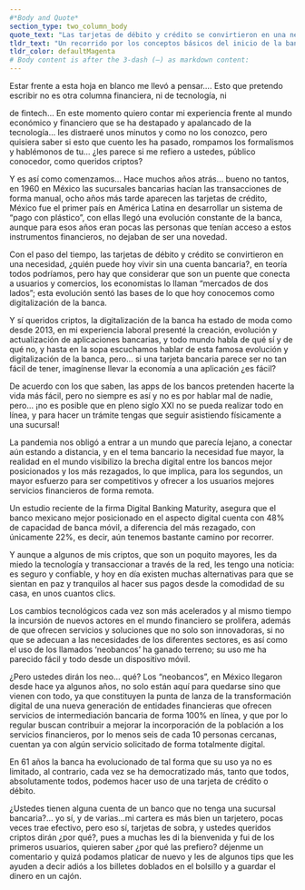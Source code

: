 ```yaml
---
#*Body and Quote*
section_type: two_column_body
quote_text: "Las tarjetas de débito y crédito se convirtieron en una necesidad, ¿quién puede hoy vivir sin una cuenta bancaria?"
tldr_text: "Un recorrido por los conceptos básicos del inicio de la banca para comenzar a familiarizarte con ellos si eres de los que aún está resistiéndose a vivir la era digital respecto a los servicios financieros. Aquí se pretende ayudarte a tener mejor claridad desde una perspectiva muy terrenal que te permita ir perdiendo los miedos y subirte al tren de la tecnología."
tldr_color: defaultMagenta
# Body content is after the 3-dash (—) as markdown content:
---
```


Estar frente a esta hoja en blanco me llevó a pensar…. Esto que pretendo escribir no es otra columna financiera, ni de tecnología, ni

de fintech… En este momento quiero contar mi experiencia frente al mundo económico y financiero que se ha destapado y apalancado de la tecnología… les distraeré unos minutos y como no los conozco, pero quisiera saber si esto que cuento les ha pasado, rompamos los formalismos y hablémonos de tu… ¿les parece si me refiero a ustedes, público conocedor, como queridos criptos?

Y es así como comenzamos… Hace muchos años atrás… bueno no tantos, en 1960 en México las sucursales bancarias hacían las transacciones de forma manual, ocho años más tarde aparecen las tarjetas de crédito, México fue el primer país en América Latina en desarrollar un sistema de “pago con plástico”, con ellas llegó una evolución constante de la banca, aunque para esos años eran pocas las personas que tenían acceso a estos instrumentos financieros, no dejaban de ser una novedad.

Con el paso del tiempo, las tarjetas de débito y crédito se convirtieron en una necesidad, ¿quién puede hoy vivir sin una cuenta bancaria?, en teoría todos podríamos, pero hay que considerar que son un puente que conecta a usuarios y comercios, los economistas lo llaman “mercados de dos lados”; esta evolución sentó las bases de lo que hoy conocemos como digitalización de la banca.

Y sí queridos criptos, la digitalización de la banca ha estado de moda como desde 2013, en mi experiencia laboral presenté la creación, evolución y actualización de aplicaciones bancarias, y todo mundo habla de qué sí y de qué no, y hasta en la sopa escuchamos hablar de esta famosa evolución y digitalización de la banca, pero... si una tarjeta bancaria parece ser no tan fácil de tener, imagínense llevar la economía a una aplicación ¿es fácil?

De acuerdo con los que saben, las apps de los bancos pretenden hacerte la vida más fácil, pero no siempre es así y no es por hablar mal de nadie, pero… ¡no es posible que en pleno siglo XXI no se pueda realizar todo en línea, y para hacer un trámite tengas que seguir asistiendo físicamente a una sucursal!

La pandemia nos obligó a entrar a un mundo que parecía lejano, a conectar aún estando a distancia, y en el tema bancario la necesidad fue mayor, la realidad en el mundo visibilizo la brecha digital entre los bancos mejor posicionados y los más rezagados, lo que implica, para los segundos, un mayor esfuerzo para ser competitivos y ofrecer a los usuarios mejores servicios financieros de forma remota.

Un estudio reciente de la firma Digital Banking Maturity, asegura que el banco mexicano mejor posicionado en el aspecto digital cuenta con 48% de capacidad de banca móvil, a diferencia del más rezagado, con únicamente 22%, es decir, aún tenemos bastante camino por recorrer.

Y aunque a algunos de mis criptos, que son un poquito mayores, les da miedo la tecnología y transaccionar a través de la red, les tengo una noticia: es seguro y confiable, y hoy en día existen muchas alternativas para que se sientan en paz  y tranquilos al hacer sus pagos desde la comodidad de su casa, en unos cuantos clics.

Los cambios tecnológicos cada vez son más acelerados y al mismo tiempo la incursión de nuevos actores en el mundo financiero se prolifera, además de que ofrecen servicios y soluciones que no solo son innovadoras, si no que se adecuan a las necesidades de los diferentes sectores, es así como el uso de los llamados ‘neobancos’ ha ganado terreno; su uso me ha parecido fácil y todo desde un dispositivo móvil.

¿Pero ustedes dirán los neo… qué? Los “neobancos”, en México llegaron desde hace ya algunos años, no solo están aquí para quedarse sino que vienen con todo, ya que constituyen la punta de lanza de la transformación digital de una nueva generación de entidades financieras que ofrecen servicios de intermediación bancaria de forma 100% en línea, y que por lo regular buscan contribuir a mejorar la incorporación de la población a los servicios financieros, por lo menos seis de cada 10 personas cercanas, cuentan ya con algún servicio solicitado de forma totalmente digital.

En 61 años la banca ha evolucionado de tal forma que su uso ya no es limitado, al contrario, cada vez se ha democratizado más, tanto que todos, absolutamente todos, podemos hacer uso de una tarjeta de crédito o débito.

¿Ustedes tienen alguna cuenta de un banco que no tenga una sucursal bancaria?... yo sí, y de varias…mi cartera es más bien un tarjetero, pocas veces trae efectivo, pero eso sí, tarjetas de sobra, y ustedes queridos criptos dirán ¿por qué?, pues a muchas les di la bienvenida y fui de los primeros usuarios, quieren saber ¿por qué las prefiero? déjenme un comentario y quizá podamos platicar de nuevo y les de algunos tips que les ayuden a decir adiós a los billetes doblados en el bolsillo y a guardar el dinero en un cajón.